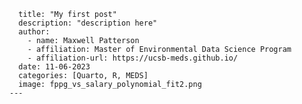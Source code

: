 ```---
  title: "My first post"
  description: "description here"
  author:
    - name: Maxwell Patterson
    - affiliation: Master of Environmental Data Science Program
    - affiliation-url: https://ucsb-meds.github.io/
  date: 11-06-2023
  categories: [Quarto, R, MEDS]
  image: fppg_vs_salary_polynomial_fit2.png
---
```
